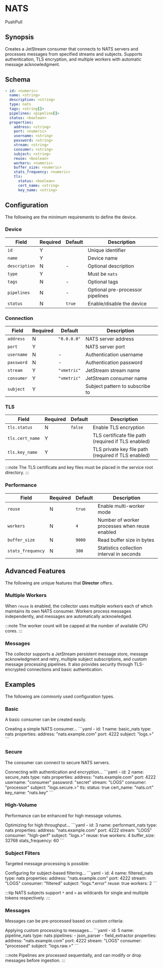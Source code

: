 # NATS

<span class="theme-doc-version-badge badge badge--secondary">Push</span><span class="theme-doc-version-badge badge badge--secondary">Pull</span>

## Synopsis

Creates a JetStream consumer that connects to NATS servers and processes messages from specified streams and subjects. Supports authentication, TLS encryption, and multiple workers with automatic message acknowledgment.

## Schema

```yaml
- id: <numeric>
  name: <string>
  description: <string>
  type: nats
  tags: <string[]>
  pipelines: <pipeline[]>
  status: <boolean>
  properties:
    address: <string>
    port: <numeric>
    username: <string>
    password: <string>
    stream: <string>
    consumer: <string>
    subject: <string>
    reuse: <boolean>
    workers: <numeric>
    buffer_size: <numeric>
    stats_frequency: <numeric>
    tls:
      status: <boolean>
      cert_name: <string>
      key_name: <string>
```

## Configuration

The following are the minimum requirements to define the device.

### Device

|Field|Required|Default|Description|
|---|---|---|---|
|`id`|Y||Unique identifier|
|`name`|Y||Device name|
|`description`|N|-|Optional description|
|`type`|Y||Must be `nats`|
|`tags`|N|-|Optional tags|
|`pipelines`|N|-|Optional pre-processor pipelines|
|`status`|N|`true`|Enable/disable the device|

### Connection

|Field|Required|Default|Description|
|---|---|---|---|
|`address`|N|`"0.0.0.0"`|NATS server address|
|`port`|Y||NATS server port|
|`username`|N|-|Authentication username|
|`password`|N|-|Authentication password|
|`stream`|Y|`"vmetric"`|JetStream stream name|
|`consumer`|Y|`"vmetric"`|JetStream consumer name|
|`subject`|Y||Subject pattern to subscribe to|

### TLS

|Field|Required|Default|Description|
|---|---|---|---|
|`tls.status`|N|`false`|Enable TLS encryption|
|`tls.cert_name`|Y||TLS certificate file path (required if TLS enabled)|
|`tls.key_name`|Y||TLS private key file path (required if TLS enabled)|

:::note
The TLS certificate and key files must be placed in the service root directory.
:::

### Performance

|Field|Required|Default|Description|
|---|---|---|---|
|`reuse`|N|`true`|Enable multi-worker mode|
|`workers`|N|`4`|Number of worker processes when reuse enabled|
|`buffer_size`|N|`9000`|Read buffer size in bytes|
|`stats_frequency`|N|`300`|Statistics collection interval in seconds|

## Advanced Features

The following are unique features that **Director** offers.

### Multiple Workers

When `reuse` is enabled, the collector uses multiple workers each of which maintains its own NATS consumer. Workers process messages independently, and messages are automatically acknowledged.

:::note
The worker count will be capped at the number of available CPU cores.
:::

### Messages

The collector supports a JetStream persistent message store, message acknowledgment and retry, multiple subject subscriptions, and custom message processing pipelines. It also provides security through TLS-encrypted connections and basic authentication.

## Examples

The following are commonly used configuration types.

### Basic

A basic consumer can be created easily.

<ExampleGrid>
  <CommentCol>
    Creating a simple NATS consumer...
  </CommentCol>
  <CodeCol>
    ```yaml
    - id: 1
      name: basic_nats
      type: nats
      properties:
        address: "nats.example.com"
        port: 4222
        subject: "logs.>"
    ```
  </CodeCol>
</ExampleGrid>

### Secure

The consumer can connect to secure NATS servers.

<ExampleGrid>
  <CommentCol>
    Connecting with authentication and encryption...
  </CommentCol>
  <CodeCol>
    ```yaml
    - id: 2
      name: secure_nats
      type: nats
      properties:
        address: "nats.example.com"
        port: 4222
        username: "consumer"
        password: "secret"
        stream: "LOGS"
        consumer: "processor"
        subject: "logs.secure.>"
        tls:
          status: true
          cert_name: "nats.crt"
          key_name: "nats.key"
    ```
  </CodeCol>
</ExampleGrid>

### High-Volume

Performance can be enhanced for high message volumes.

<ExampleGrid>
  <CommentCol>
    Optimizing for high throughput...
  </CommentCol>
  <CodeCol>
    ```yaml
    - id: 3
      name: performant_nats
      type: nats
      properties:
        address: "nats.example.com"
        port: 4222
        stream: "LOGS"
        consumer: "high-perf"
        subject: "logs.>"
        reuse: true
        workers: 4
        buffer_size: 32768
        stats_frequency: 60
    ```
  </CodeCol>
</ExampleGrid>

### Subject Filters

Targeted message processing is possible:

<ExampleGrid>
  <CommentCol>
    Configuring for subject-based filtering...
  </CommentCol>
  <CodeCol>
    ```yaml
    - id: 4
      name: filtered_nats
      type: nats
      properties:
        address: "nats.example.com"
        port: 4222
        stream: "LOGS"
        consumer: "filtered"
        subject: "logs.*.error"
        reuse: true
        workers: 2
    ```
  </CodeCol>
</ExampleGrid>

:::tip
NATS subjects support `*` and `>` as wildcards for single and multiple tokens respectively.
:::

### Messages

Messages can be pre-processed based on custom criteria:

<ExampleGrid>
  <CommentCol>
    Applying custom processing to messages...
  </CommentCol>
  <CodeCol>
    ```yaml
    - id: 5
      name: pipeline_nats
      type: nats
      pipelines:
        - json_parser
        - field_extractor
      properties:
        address: "nats.example.com"
        port: 4222
        stream: "LOGS"
        consumer: "processed"
        subject: "logs.raw.>"
    ```
  </CodeCol>
</ExampleGrid>

:::note
Pipelines are processed sequentially, and can modify or drop messages before ingestion.
:::
